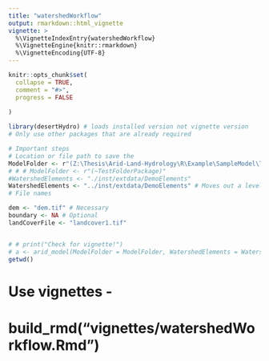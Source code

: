 ```yaml
---
title: "watershedWorkflow"
output: rmarkdown::html_vignette
vignette: >
  %\VignetteIndexEntry{watershedWorkflow}
  %\VignetteEngine{knitr::rmarkdown}
  %\VignetteEncoding{UTF-8}
---
```


```r

knitr::opts_chunk$set(
  collapse = TRUE,
  comment = "#>",
  progress = FALSE
  
)
```

<!-- $$(K_{macro} -  K_{FieldCond}) {\frac{W_{surf}-Field_{cap}}{d_{soil}}} ({\frac{Sat_{mc} - Field_{cap}}{d_{soil} + K_{FieldCond}}})^{-1}$$ -->
<!-- $${\frac{W_{surf}-Field_{cap}}{d_{soil}}}$$ -->
<!-- $$ {\frac{Sat_{mc} - Field_{cap}}{d_{soil} + K_{FieldCond}}$$ -->
```r
library(desertHydro) # loads installed version not vignette version
# Only use other packages that are already required

```

```r
# Important steps
# Location or file path to save the 
ModelFolder <- r"(Z:\Thesis\Arid-Land-Hydrology\R\Example\SampleModel\TestFolderPackage)" 
# # # ModelFolder <- r"(~TestFolderPackage)"
#WatershedElements <- "./inst/extdata/DemoElements"
WatershedElements <- "../inst/extdata/DemoElements" # Moves out a level to get to data folder
# File names

dem <- "dem.tif" # Necessary
boundary <- NA # Optional
landCoverFile <- "landcover1.tif"


# # print("Check for vignette!")
# a <- arid_model(ModelFolder = ModelFolder, WatershedElements = WatershedElements, landCoverFile = landCoverFile)
getwd()
```

# Use vignettes -
# build_rmd("vignettes/watershedWorkflow.Rmd")

